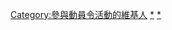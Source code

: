{{Userbox
  |id-c=#127436
  |id-fc=Yellow
  |id-s=12
  |id=軍師
  |info=这位用户获得[[Wikipedia:動員令|<span style="color:Yellow">'''動員令活动'''</span>]]的'''軍師'''头衔'''{{{1|1}}}'''次。
  |info-c=#127436
  |info-fc=Yellow
  |info-s=10
  |border-c=#4D3900
  |border-s=2
}}{{User other|[[Category:維基動員令軍師|{{PAGENAME}}]]}}<noinclude>
[[Category:參與動員令活動的維基人]]
[[Category:維基動員令軍師|*]]
[[Category:動員令頭銜模板|*]]
</noinclude>